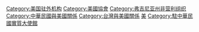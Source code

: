 {{catmore}}
{{Commons category|American Institute in Taiwan}}

[[Category:美国驻外机构|Category:美国驻外机构]]
[[Category:美國協會|Category:美國協會]]
[[Category:弗吉尼亚州非营利组织|Category:弗吉尼亚州非营利组织]]
[[Category:中華民國與美國關係|Category:中華民國與美國關係]]
[[Category:台灣與美國關係|Category:台灣與美國關係]]
[[Category:外國駐台機構|美]]
[[Category:駐中華民國實質大使館|Category:駐中華民國實質大使館]]